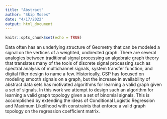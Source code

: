```yaml
---
title: "Abstract"
author: "Skip Moses"
date: "4/17/2022"
output: html_document
---
```


```r
knitr::opts_chunk$set(echo = TRUE)
```

Data often has an underlying structure of Geometry that can be modeled a signal on the vertices of a weighted, undirected graph. There are several analogies between traditional signal processing an algebraic graph theory that translates many of the tools of discrete signal processing such as spectral analysis of multichannel signals, system transfer function, and digital filter design to name a few. Historically, GSP has focused on modeling smooth signals on a graph, but the increase in availability of abstract data sets has motivated algorithms for learning a valid graph given a set of signals. In this work we attempt to design such an algorithm for learning a valid graph topology given a set of binomial signals. This is accomplished by extending the ideas of Conditional Logistic Regression and Maximum Likelihood with constraints that enforce a valid graph topology on the regression coefficient matrix. 